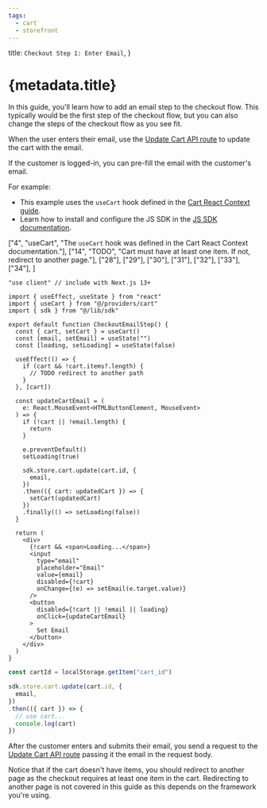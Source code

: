```yaml
---
tags:
  - cart
  - storefront
---
```



  title: `Checkout Step 1: Enter Email`,
}

# {metadata.title}

In this guide, you'll learn how to add an email step to the checkout flow. This typically would be the first step of the checkout flow, but you can also change the steps of the checkout flow as you see fit.

When the user enters their email, use the [Update Cart API route](!api!/store#carts_postcartsid) to update the cart with the email.

<Note title="Tip">

If the customer is logged-in, you can pre-fill the email with the customer's email.

</Note>

For example:

<Note title="Tip">

- This example uses the `useCart` hook defined in the [Cart React Context guide](../../cart/context/page.mdx).
- Learn how to install and configure the JS SDK in the [JS SDK documentation](../../../js-sdk/page.mdx).

</Note>

<CodeTabs group="store-request">
  <CodeTab label="React" value="react">

  ["4", "useCart", "The `useCart` hook was defined in the Cart React Context documentation."],
  ["14", "TODO", "Cart must have at least one item. If not, redirect to another page."],
  ["28"], ["29"], ["30"], ["31"], ["32"], ["33"], ["34"],
]

  ```tsx highlights={highlights}
  "use client" // include with Next.js 13+

  import { useEffect, useState } from "react"
  import { useCart } from "@/providers/cart"
  import { sdk } from "@/lib/sdk"

  export default function CheckoutEmailStep() {
    const { cart, setCart } = useCart()
    const [email, setEmail] = useState("")
    const [loading, setLoading] = useState(false)

    useEffect(() => {
      if (cart && !cart.items?.length) {
        // TODO redirect to another path
      }
    }, [cart])

    const updateCartEmail = (
      e: React.MouseEvent<HTMLButtonElement, MouseEvent>
    ) => {
      if (!cart || !email.length) {
        return
      }

      e.preventDefault()
      setLoading(true)

      sdk.store.cart.update(cart.id, {
        email,
      })
      .then(({ cart: updatedCart }) => {
        setCart(updatedCart)
      })
      .finally(() => setLoading(false))
    }

    return (
      <div>
        {!cart && <span>Loading...</span>}
        <input 
          type="email" 
          placeholder="Email" 
          value={email} 
          disabled={!cart}
          onChange={(e) => setEmail(e.target.value)}
        />
        <button
          disabled={!cart || !email || loading}
          onClick={updateCartEmail}
        >
          Set Email
        </button>
      </div>
    )
  }
  ```

  </CodeTab>
  <CodeTab label="JS SDK" value="js-sdk">

  ```ts
  const cartId = localStorage.getItem("cart_id")

  sdk.store.cart.update(cart.id, {
    email,
  })
  .then(({ cart }) => {
    // use cart...
    console.log(cart)
  })
  ```

  </CodeTab>
</CodeTabs>

After the customer enters and submits their email, you send a request to the [Update Cart API route](!api!/store#carts_postcartsid) passing it the email in the request body.

Notice that if the cart doesn't have items, you should redirect to another page as the checkout requires at least one item in the cart. Redirecting to another page is not covered in this guide as this depends on the framework you're using.
